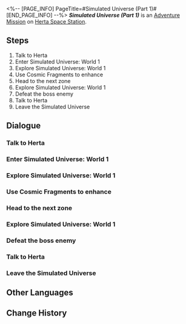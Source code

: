 <%-- [PAGE_INFO]
PageTitle=#Simulated Universe (Part 1)#
[END_PAGE_INFO] --%>
{{Stub|Dialogue.}}
{{Mission Infobox
|id            = 4030003
|title         = 
|image         = <!--Mission Simulated Universe (Part 1).png-->
|type          = Adventure
|event_name    = 
|chapter       = 
|requirements  = 
* {{cx}}<!--Hidden Exploration Objective ID 4010116--> completed
* [[Adventure Mission]] ''[[Simulated Universe: Second Closed Beta]]'' completed
|summary       = <!--official mission summary from Fate's Atlas-->
|characters    = Herta; Trailblazer
|startLocation = [[Herta Space Station]] - [[Herta's Office]]
|world         = Herta Space Station
|area          = Herta's Office
|prev          = Simulated Universe: Second Closed Beta
|next          = 
|rewards       = Trailblaze EXP*300; Stellar Jade*50; Adventure Log*4; Condensed Aether*4; Credit*20,000
}}
'''''Simulated Universe (Part 1)''''' is an [[Adventure Mission]] on [[Herta Space Station]].

==Steps==
# Talk to Herta
# Enter Simulated Universe: World 1
# Explore Simulated Universe: World 1
# Use Cosmic Fragments to enhance
# Head to the next zone
# Explore Simulated Universe: World 1
# Defeat the boss enemy
# Talk to Herta
# Leave the Simulated Universe

<!--
==Gameplay Notes==

--><!--
==Trial Character==

-->
==Dialogue==
{{Stub Dialogue}}
===Talk to Herta===
{{Mission Description|type=adventure|location=Herta's Office|Herta asks you to enter the Simulated Universe created by the Genius Society while pretending to be the Aeon of Trailblaze, and try to glean the secret of Aeons and Paths from the simulated Aeons.}}
{{Dialogue Start}}
:{{tx}}
{{Dialogue End}}

===Enter Simulated Universe: World 1===
{{Dialogue Start}}
:{{tx}}
{{Dialogue End}}

===Explore Simulated Universe: World 1===
{{Dialogue Start}}
:{{tx}}
{{Dialogue End}}

===Use Cosmic Fragments to enhance===
{{Dialogue Start}}
:{{tx}}
{{Dialogue End}}

===Head to the next zone===
{{Dialogue Start}}
:{{tx}}
{{Dialogue End}}

===Explore Simulated Universe: World 1===
{{Dialogue Start}}
:{{tx}}
{{Dialogue End}}

===Defeat the boss enemy===
{{Dialogue Start}}
:{{tx}}
{{Dialogue End}}

===Talk to Herta===
{{Dialogue Start}}
:{{tx}}
{{Dialogue End}}

===Leave the Simulated Universe===
{{Dialogue Start}}
:{{tx}}
{{Dialogue End}}

==Other Languages==
{{Other Languages
|en   = Simulated Universe (Part 1)
|zhs  = 模拟宇宙•其一
|zht  = 模擬宇宙•其一
|ja   = 模擬宇宙・1
|ko   = 시뮬레이션 우주•1
|es   = Universo Simulado I
|fr   = Univers simulé (partie 1)
|ru   = Виртуальная вселенная I
|th   = Simulated Universe 1
|vi   = Vũ Trụ Mô Phỏng-1
|de   = Universum-Simulation (Teil 1)
|id   = Simulated Universe: Bagian I
|pt   = Universo Simulado (Parte 1)
}}

==Change History==
{{Change History|1.0}}
